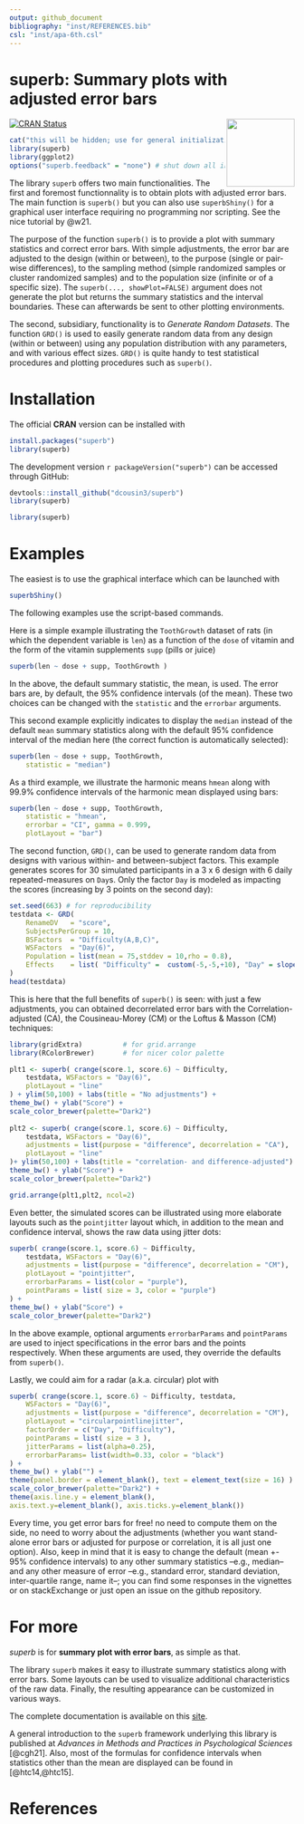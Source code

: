 ```yaml
---
output: github_document
bibliography: "inst/REFERENCES.bib"
csl: "inst/apa-6th.csl"
---
```


# superb: Summary plots with adjusted error bars
 <img src="logo.png" align="right" alt="" width="120" />

<!-- badges: start -->
[![CRAN Status](https://www.r-pkg.org/badges/version/superb)](https://cran.r-project.org/package=superb)
<!-- badges: end -->

```r
cat("this will be hidden; use for general initializations.\n")
library(superb)
library(ggplot2)
options("superb.feedback" = "none") # shut down all information
```

The library `superb`  offers two main functionalities. The first and foremost functionnality
is to obtain plots with adjusted error bars. The main function is `superb()`
but you can also use `superbShiny()` for a graphical user interface requiring
no programming nor scripting.  See the nice tutorial by @w21.

The purpose of the function `superb()` is to provide a plot with 
summary statistics and correct
error bars. With simple adjustments, the error bar are adjusted
to the design (within or between), to the purpose (single or pair-wise differences),
to the sampling method (simple randomized samples or cluster
randomized samples) and to the population size (infinite or of a specific
 size). The `superb(..., showPlot=FALSE)` argument does not generate the plot but returns the 
summary statistics and the interval boundaries. These can afterwards
be sent to other plotting environments.

The second, subsidiary, functionality is to *Generate Random Datasets*. The function 
`GRD()` is used to easily generate random data from any design (within or between) using
any population distribution with any parameters, and with various 
effect sizes. `GRD()` is quite handy to test statistical procedures and plotting procedures 
such as `superb()`.

# Installation

The official **CRAN** version can be installed with 

```r
install.packages("superb")
library(superb)
```

The development version `r packageVersion("superb")` can be accessed through GitHub:

```r
devtools::install_github("dcousin3/superb")
library(superb)
```

```r
library(superb)
```

# Examples

The easiest is to use the graphical interface which can be 
launched with 

```r
superbShiny()
```

The following examples use the script-based commands.

Here is a simple example illustrating the ``ToothGrowth`` dataset
of rats  (in which the dependent variable is `len`) 
as a function of the `dose` of 
vitamin and the form of the vitamin supplements `supp` (pills or juice)

```r
superb(len ~ dose + supp, ToothGrowth )
```

In the above, the default summary statistic, the mean, is used. The error
bars are, by default, the 95% confidence intervals (of the mean). These two choices
can be changed with the `statistic` and the `errorbar` arguments.

This second example explicitly indicates to display the 
`median` instead of the default `mean` summary statistics along with the default 95% confidence interval of the median here (the correct
function is automatically selected):

```r
superb(len ~ dose + supp, ToothGrowth,
    statistic = "median")
```

As a third example, we illustrate the  harmonic means
`hmean` along with 99.9% confidence intervals of the harmonic
mean displayed using bars:

```r
superb(len ~ dose + supp, ToothGrowth,
    statistic = "hmean", 
    errorbar = "CI", gamma = 0.999,
    plotLayout = "bar")
```

The second function, `GRD()`, can be used to generate random data
from designs with various within- and between-subject factors.
This example generates scores for 30 simulated participants in 
a 3 x 6 design with 6 daily repeated-measures on `Day`s. Only
the factor `Day` is modeled as impacting the scores (increasing by 3 points on the 
second day):

```r
set.seed(663) # for reproducibility
testdata <- GRD(
    RenameDV   = "score", 
    SubjectsPerGroup = 10, 
    BSFactors  = "Difficulty(A,B,C)", 
    WSFactors  = "Day(6)",
    Population = list(mean = 75,stddev = 10,rho = 0.8),
    Effects    = list( "Difficulty" =  custom(-5,-5,+10), "Day" = slope(3) )
) 
head(testdata)
```

This is here that the full benefits of `superb()` is seen: with
just a few adjustments, you can obtained decorrelated error bars
with the Correlation-adjusted (CA), the Cousineau-Morey (CM) or 
the Loftus & Masson (CM) techniques:

```r
library(gridExtra)          # for grid.arrange
library(RColorBrewer)       # for nicer color palette

plt1 <- superb( crange(score.1, score.6) ~ Difficulty, 
    testdata, WSFactors = "Day(6)",
    plotLayout = "line"
) + ylim(50,100) + labs(title = "No adjustments") +
theme_bw() + ylab("Score") +
scale_color_brewer(palette="Dark2")
    
plt2 <- superb( crange(score.1, score.6) ~ Difficulty, 
    testdata, WSFactors = "Day(6)",
    adjustments = list(purpose = "difference", decorrelation = "CA"),
    plotLayout = "line"
)+ ylim(50,100) + labs(title = "correlation- and difference-adjusted") +
theme_bw() + ylab("Score") +
scale_color_brewer(palette="Dark2")

grid.arrange(plt1,plt2, ncol=2)
```

Even better, the simulated scores can be illustrated using 
more elaborate layouts such as the ``pointjitter`` layout which, 
in addition to the mean and confidence interval, shows the raw 
data using jitter dots:

```r
superb( crange(score.1, score.6) ~ Difficulty, 
    testdata, WSFactors = "Day(6)",
    adjustments = list(purpose = "difference", decorrelation = "CM"),
    plotLayout = "pointjitter",
    errorbarParams = list(color = "purple"),
    pointParams = list( size = 3, color = "purple")
) +
theme_bw() + ylab("Score") +
scale_color_brewer(palette="Dark2")
```

In the above example, optional arguments ``errorbarParams`` and ``pointParams``
are used to inject specifications in the error bars and the points respectively.
When these arguments are used, they override the defaults from ``superb()``.

Lastly, we could aim for a radar (a.k.a. circular) plot with

```r
superb( crange(score.1, score.6) ~ Difficulty, testdata, 
    WSFactors = "Day(6)",
    adjustments = list(purpose = "difference", decorrelation = "CM"),
    plotLayout = "circularpointlinejitter",
    factorOrder = c("Day", "Difficulty"),
    pointParams = list( size = 3 ),
    jitterParams = list(alpha=0.25),
    errorbarParams= list(width=0.33, color = "black")
) +
theme_bw() + ylab("") +
theme(panel.border = element_blank(), text = element_text(size = 16) ) +
scale_color_brewer(palette="Dark2") +
theme(axis.line.y = element_blank(), 
axis.text.y=element_blank(), axis.ticks.y=element_blank())
```

Every time, you get error bars for free! no need to compute them on the side, no 
need to worry about the adjustments (whether you want stand-alone error
bars or adjusted for purpose or correlation, it is all just one option).
Also, keep in mind that it is easy to change the default (mean +- 95%
confidence intervals) to any other summary statistics --e.g., median-- and 
any other measure of error --e.g., standard error, standard deviation,
inter-quartile range, name it--; you can find some responses in the vignettes
or on stackExchange or just open an issue on the github repository.

# For more

_superb_ is for __summary plot with error bars__, as simple as that.

The library `superb` makes it easy to illustrate summary statistics 
along with error bars. Some layouts can be used to visualize additional
characteristics of the raw data. Finally, the resulting appearance can be customized 
in various ways.

The complete documentation is available on this [site](https://dcousin3.github.io/superb/).

A general introduction to the `superb` framework underlying this 
library is published
at *Advances in Methods and Practices in Psychological Sciences* [@cgh21]. Also, most of the formulas for confidence intervals when statistics other than the mean are displayed can be found in [@htc14,@htc15].

# References

